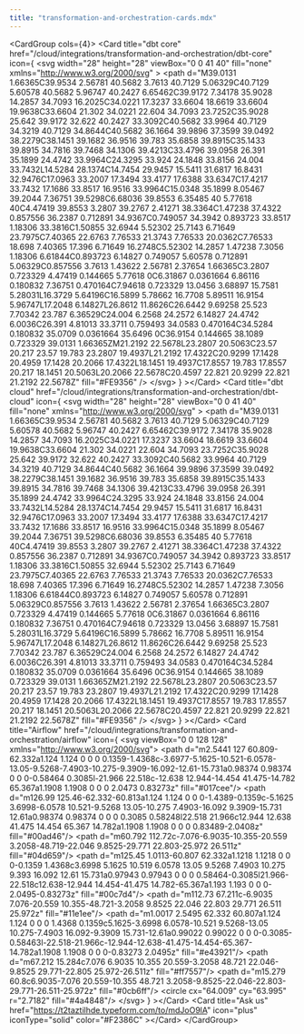 ```yaml
---
title: "transformation-and-orchestration-cards.mdx"
---
```


&lt;CardGroup cols={4}&gt;
  &lt;Card
    title="dbt core"
    href="/cloud/integrations/transformation-and-orchestration/dbt-core"
    icon={
      &lt;svg
        width="28"
        height="28"
        viewBox="0 0 41 40"
        fill="none"
        xmlns="http://www.w3.org/2000/svg"
      &gt;
        &lt;path
          d="M39.0131 1.66365C39.9534 2.56781 40.5682 3.7613 40.7129 5.06329C40.7129 5.60578 40.5682 5.96747 40.2427 6.65462C39.9172 7.34178 35.9028 14.2857 34.7093 16.2025C34.0221 17.3237 33.6604 18.6619 33.6604 19.9638C33.6604 21.302 34.0221 22.604 34.7093 23.7252C35.9028 25.642 39.9172 32.622 40.2427 33.3092C40.5682 33.9964 40.7129 34.3219 40.7129 34.8644C40.5682 36.1664 39.9896 37.3599 39.0492 38.2279C38.1451 39.1682 36.9516 39.783 35.6858 39.8915C35.1433 39.8915 34.7816 39.7468 34.1306 39.4213C33.4796 39.0958 26.391 35.1899 24.4742 33.9964C24.3295 33.924 24.1848 33.8156 24.004 33.7432L14.5284 28.1374C14.7454 29.9457 15.5411 31.6817 16.8431 32.9476C17.0963 33.2007 17.3494 33.4177 17.6388 33.6347C17.4217 33.7432 17.1686 33.8517 16.9516 33.9964C15.0348 35.1899 8.05467 39.2044 7.36751 39.5298C6.68036 39.8553 6.35485 40 5.77618 40C4.47419 39.8553 3.2807 39.2767 2.41271 38.3364C1.47238 37.4322 0.857556 36.2387 0.712891 34.9367C0.749057 34.3942 0.893723 33.8517 1.18306 33.3816C1.50855 32.6944 5.52302 25.7143 6.71649 23.7975C7.40365 22.6763 7.76533 21.3743 7.76533 20.0362C7.76533 18.698 7.40365 17.396 6.71649 16.2748C5.52302 14.2857 1.47238 7.3056 1.18306 6.61844C0.893723 6.14827 0.749057 5.60578 0.712891 5.06329C0.857556 3.7613 1.43622 2.56781 2.37654 1.66365C3.2807 0.723329 4.47419 0.144665 5.77618 0C6.31867 0.0361664 6.86116 0.180832 7.36751 0.470164C7.94618 0.723329 13.0456 3.68897 15.7581 5.28031L16.3729 5.64196C16.5899 5.78662 16.7708 5.89511 16.9154 5.96747L17.2048 6.14827L26.8612 11.8626C26.6442 9.69258 25.523 7.70342 23.787 6.36529C24.004 6.2568 24.2572 6.14827 24.4742 6.0036C26.391 4.81013 33.3711 0.759493 34.0583 0.470164C34.5284 0.180832 35.0709 0.0361664 35.6496 0C36.9154 0.144665 38.1089 0.723329 39.0131 1.66365ZM21.2192 22.5678L23.2807 20.5063C23.57 20.217 23.57 19.783 23.2807 19.4937L21.2192 17.4322C20.9299 17.1428 20.4959 17.1428 20.2066 17.4322L18.1451 19.4937C17.8557 19.783 17.8557 20.217 18.1451 20.5063L20.2066 22.5678C20.4597 22.821 20.9299 22.821 21.2192 22.5678Z"
          fill="#FE9356"
        /&gt;
      &lt;/svg&gt;
    }
  &gt;&lt;/Card&gt;
  &lt;Card
    title="dbt cloud"
    href="/cloud/integrations/transformation-and-orchestration/dbt-cloud"
    icon={
      &lt;svg
        width="28"
        height="28"
        viewBox="0 0 41 40"
        fill="none"
        xmlns="http://www.w3.org/2000/svg"
      &gt;
        &lt;path
          d="M39.0131 1.66365C39.9534 2.56781 40.5682 3.7613 40.7129 5.06329C40.7129 5.60578 40.5682 5.96747 40.2427 6.65462C39.9172 7.34178 35.9028 14.2857 34.7093 16.2025C34.0221 17.3237 33.6604 18.6619 33.6604 19.9638C33.6604 21.302 34.0221 22.604 34.7093 23.7252C35.9028 25.642 39.9172 32.622 40.2427 33.3092C40.5682 33.9964 40.7129 34.3219 40.7129 34.8644C40.5682 36.1664 39.9896 37.3599 39.0492 38.2279C38.1451 39.1682 36.9516 39.783 35.6858 39.8915C35.1433 39.8915 34.7816 39.7468 34.1306 39.4213C33.4796 39.0958 26.391 35.1899 24.4742 33.9964C24.3295 33.924 24.1848 33.8156 24.004 33.7432L14.5284 28.1374C14.7454 29.9457 15.5411 31.6817 16.8431 32.9476C17.0963 33.2007 17.3494 33.4177 17.6388 33.6347C17.4217 33.7432 17.1686 33.8517 16.9516 33.9964C15.0348 35.1899 8.05467 39.2044 7.36751 39.5298C6.68036 39.8553 6.35485 40 5.77618 40C4.47419 39.8553 3.2807 39.2767 2.41271 38.3364C1.47238 37.4322 0.857556 36.2387 0.712891 34.9367C0.749057 34.3942 0.893723 33.8517 1.18306 33.3816C1.50855 32.6944 5.52302 25.7143 6.71649 23.7975C7.40365 22.6763 7.76533 21.3743 7.76533 20.0362C7.76533 18.698 7.40365 17.396 6.71649 16.2748C5.52302 14.2857 1.47238 7.3056 1.18306 6.61844C0.893723 6.14827 0.749057 5.60578 0.712891 5.06329C0.857556 3.7613 1.43622 2.56781 2.37654 1.66365C3.2807 0.723329 4.47419 0.144665 5.77618 0C6.31867 0.0361664 6.86116 0.180832 7.36751 0.470164C7.94618 0.723329 13.0456 3.68897 15.7581 5.28031L16.3729 5.64196C16.5899 5.78662 16.7708 5.89511 16.9154 5.96747L17.2048 6.14827L26.8612 11.8626C26.6442 9.69258 25.523 7.70342 23.787 6.36529C24.004 6.2568 24.2572 6.14827 24.4742 6.0036C26.391 4.81013 33.3711 0.759493 34.0583 0.470164C34.5284 0.180832 35.0709 0.0361664 35.6496 0C36.9154 0.144665 38.1089 0.723329 39.0131 1.66365ZM21.2192 22.5678L23.2807 20.5063C23.57 20.217 23.57 19.783 23.2807 19.4937L21.2192 17.4322C20.9299 17.1428 20.4959 17.1428 20.2066 17.4322L18.1451 19.4937C17.8557 19.783 17.8557 20.217 18.1451 20.5063L20.2066 22.5678C20.4597 22.821 20.9299 22.821 21.2192 22.5678Z"
          fill="#FE9356"
        /&gt;
      &lt;/svg&gt;
    }
  &gt;&lt;/Card&gt;
  &lt;Card
    title="Airflow"
    href="/cloud/integrations/transformation-and-orchestration/airflow"
    icon={
        &lt;svg viewBox="0 0 128 128" xmlns="http://www.w3.org/2000/svg"&gt;
        &lt;path d="m2.5441 127 60.809-62.332a1.124 1.124 0 0 0 0.1359-1.4368c-3.6977-5.1625-10.521-6.0578-13.05-9.5268-7.4903-10.275-9.3909-16.092-12.61-15.731a0.98374 0.98374 0 0 0-0.58464 0.3085l-21.966 22.518c-12.638 12.944-14.454 41.475-14.782 65.367a1.1908 1.1908 0 0 0 2.0473 0.83273z" fill="#017cee"/&gt;
        &lt;path d="m126.99 125.46-62.332-60.813a1.124 1.124 0 0 0-1.4389-0.1359c-5.1625 3.6998-6.0578 10.521-9.5268 13.05-10.275 7.4903-16.092 9.3909-15.731 12.61a0.98374 0.98374 0 0 0 0.3085 0.58248l22.518 21.966c12.944 12.638 41.475 14.454 65.367 14.782a1.1908 1.1908 0 0 0 0.83489-2.0408z" fill="#00ad46"/&gt;
        &lt;path d="m60.792 112.72c-7.076-6.9035-10.355-20.559 3.2058-48.719-22.046 9.8525-29.771 22.803-25.972 26.511z" fill="#04d659"/&gt;
        &lt;path d="m125.45 1.0113-60.807 62.332a1.1218 1.1218 0 0 0-0.1359 1.4368c3.6998 5.1625 10.519 6.0578 13.05 9.5268 7.4903 10.275 9.393 16.092 12.61 15.731a0.97943 0.97943 0 0 0 0.58464-0.3085l21.966-22.518c12.638-12.944 14.454-41.475 14.782-65.367a1.193 1.193 0 0 0-2.0495-0.83273z" fill="#00c7d4"/&gt;
        &lt;path d="m112.73 67.211c-6.9035 7.076-20.559 10.355-48.721-3.2058 9.8525 22.046 22.803 29.771 26.511 25.972z" fill="#11e1ee"/&gt;
        &lt;path d="m1.0017 2.5495 62.332 60.807a1.124 1.124 0 0 0 1.4368 0.1359c5.1625-3.6998 6.0578-10.521 9.5268-13.05 10.275-7.4903 16.092-9.3909 15.731-12.61a0.99022 0.99022 0 0 0-0.3085-0.58463l-22.518-21.966c-12.944-12.638-41.475-14.454-65.367-14.782a1.1908 1.1908 0 0 0-0.83273 2.0495z" fill="#e43921"/&gt;
        &lt;path d="m67.212 15.284c7.076 6.9035 10.355 20.559-3.2058 48.721 22.046-9.8525 29.771-22.805 25.972-26.511z" fill="#ff7557"/&gt;
        &lt;path d="m15.279 60.8c6.9035-7.076 20.559-10.355 48.721 3.2058-9.8525-22.046-22.803-29.771-26.511-25.972z" fill="#0cb6ff"/&gt;
        &lt;circle cx="64.009" cy="63.995" r="2.7182" fill="#4a4848"/&gt;
        &lt;/svg&gt;
    }
  &gt;&lt;/Card&gt;
  &lt;Card
    title="Ask us"
    href="https://t2taztilhde.typeform.com/to/mdJoO9lA"
    icon="plus"
    iconType="solid"
    color="#F2386C"
  &gt;&lt;/Card&gt;
&lt;/CardGroup&gt;